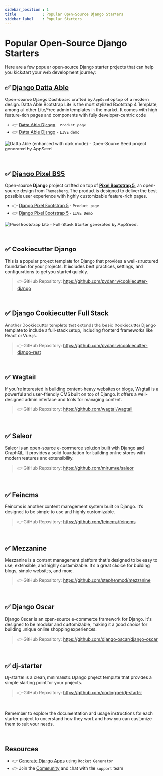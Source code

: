 ```yaml
---
sidebar_position : 1
title            : Popular Open-Source Django Starters 
sidebar_label    : Popular Starters
---
```


# Popular Open-Source Django Starters

Here are a few popular open-source Django starter projects that can help you kickstart your web development journey:

## ✅ [Django Datta Able](https://appseed.us/product/datta-able/django/)

Open-source Django Dashboard crafted by `AppSeed` op top of a modern design. Datta Able Bootstrap Lite is the most stylized Bootstrap 4 Template, among all other Lite/Free admin templates in the market. 
It comes with high feature-rich pages and components with fully developer-centric code

- 👉 [Datta Able Django](https://appseed.us/product/datta-able/django/) - `Product page`
- 👉 [Datta Able Django](https://django-datta-able.appseed-srv1.com/) - `LIVE demo` 

![Datta Able (enhanced with dark mode) - Open-Source Seed project generated by AppSeed.](https://user-images.githubusercontent.com/51070104/176118649-7233ffbc-6118-4f56-8cda-baa81d256877.png)

<br />

## ✅ [Django Pixel BS5](https://appseed.us/product/pixel-bootstrap/django/)

Open-source **Django** project crafted on top of **[Pixel Bootstrap 5](https://appseed.us/product/pixel-bootstrap/django/)**, an open-source design from `Themesberg`.
The product is designed to deliver the best possible user experience with highly customizable feature-rich pages. 

- 👉 [Django Pixel Bootstrap 5](https://appseed.us/product/pixel-bootstrap/django/) - `Product page`
- 👉 [Django Pixel Bootstrap 5](https://django-pixel-lite.appseed-srv1.com/) - `LIVE Demo`

![Pixel Bootstrap Lite - Full-Stack Starter generated by AppSeed.](https://user-images.githubusercontent.com/51070104/168753915-d61b2f97-57b2-4d14-a774-d217d120ff62.png)

<br />

## ✅ **Cookiecutter Django** 

This is a popular project template for Django that provides a well-structured foundation for your projects. It includes best practices, settings, and configurations to get you started quickly.

> 👉 GitHub Repository: https://github.com/pydanny/cookiecutter-django

<br />

## ✅ **Django Cookiecutter Full Stack** 

Another Cookiecutter template that extends the basic Cookiecutter Django template to include a full-stack setup, including frontend frameworks like React or Vue.js.

> 👉 GitHub Repository: https://github.com/pydanny/cookiecutter-django-rest

<br />

## ✅ **Wagtail** 

If you're interested in building content-heavy websites or blogs, Wagtail is a powerful and user-friendly CMS built on top of Django. It offers a well-designed admin interface and tools for managing content.
   
> 👉 GitHub Repository: https://github.com/wagtail/wagtail

<br />

## ✅ **Saleor** 

Saleor is an open-source e-commerce solution built with Django and GraphQL. It provides a solid foundation for building online stores with modern features and extensibility.

> 👉 GitHub Repository: https://github.com/mirumee/saleor

<br />

## ✅ **Feincms** 

Feincms is another content management system built on Django. It's designed to be simple to use and highly customizable.

> 👉 GitHub Repository: https://github.com/feincms/feincms

<br />

## ✅ **Mezzanine** 

Mezzanine is a content management platform that's designed to be easy to use, extensible, and highly customizable. It's a great choice for building blogs, simple websites, and more.

> 👉 GitHub Repository: https://github.com/stephenmcd/mezzanine

<br />

## ✅ **Django Oscar** 

Django Oscar is an open-source e-commerce framework for Django. It's designed to be modular and customizable, making it a good choice for building unique online shopping experiences.

> 👉 GitHub Repository: https://github.com/django-oscar/django-oscar

<br />

## ✅ **dj-starter** 

Dj-starter is a clean, minimalistic Django project template that provides a simple starting point for your projects.

> 👉 GitHub Repository: https://github.com/codingjoe/dj-starter

<br />

Remember to explore the documentation and usage instructions for each starter project to understand how they work and how you can customize them to suit your needs.

<br />

## Resources

- 👉 [Generate Django Apps](https://app-generator.dev/django/) using `Rocket Generator`
- 👉 Join the [Community](https://discord.gg/fZC6hup) and chat with the `support` team 
